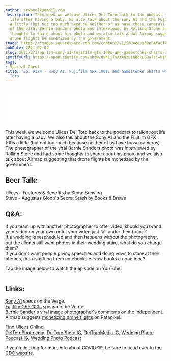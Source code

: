 ```yaml
---
author: srvanelk@gmail.com
description: This week we welcome Ulices Del Toro back to the podcast to talk about
  life after having a baby. We also talk about the Sony A1 and the Fujifilm GFX 100s
  a little (but not too much because neither of us have those cameras). The photographer
  of the viral Bernie Sanders photo was interviewed by Rolling Stone and had some
  thoughts to share about his photo and we also talk about Airmap suggesting that
  drone flights be monetized by the government.
image: https://images.squarespace-cdn.com/content/v1/5b9ac0aa50a54faef024c950/1612412335998-0FI3H4MECVIB7Z81J84S/uli_AP_thumbnail.jpg?format=original
pubDate: 2021-02-04
slug: 2021/2/3/ep-174-sony-a1-fujifilm-gfx-100s-and-gamestonks-sharts-with-ulices-del-toro
spotifyUrl: https://open.spotify.com/show/09hCjT9XXAKzGin8bkLG3a?si=kjRZvQ1JTb6Ov3HVzSSlWA
tags:
- Special Guest
title: 'Ep. #174 - Sony A1, Fujifilm GFX 100s, and Gamestonks Sharts with Ulices Del
  Toro'
---
```


<figure>
  <img src="https://images.squarespace-cdn.com/content/v1/5b9ac0aa50a54faef024c950/1612412335998-0FI3H4MECVIB7Z81J84S/uli_AP_thumbnail.jpg?format=original" alt="" />
</figure>
<iframe class="embedly-embed" src="//cdn.embedly.com/widgets/media.html?src=https%3A%2F%2Fanchor.fm%2Fweddingphotohangover%2Fembed%2Fepisodes%2FEp--174---Sony-A1--Fujifilm-GFX-100s--and-Gamestonks-Sharts-with-Ulices-Del-Toro-eptldi&display_name=Anchor+FM+Inc.&url=https%3A%2F%2Fanchor.fm%2Fweddingphotohangover%2Fepisodes%2FEp--174---Sony-A1--Fujifilm-GFX-100s--and-Gamestonks-Sharts-with-Ulices-Del-Toro-eptldi&image=https%3A%2F%2Fd3t3ozftmdmh3i.cloudfront.net%2Fproduction%2Fpodcast_uploaded_episode400%2F805714%2F805714-1612412155289-391258813ed9e.jpg&key=61d05c9d54e8455ea7a9677c366be814&type=text%2Fhtml&schema=anchor&wmode=opaque" width="400" height="102" scrolling="no" title="Anchor FM Inc. embed" frameborder="0" allow="autoplay; fullscreen" allowfullscreen="true"></iframe>

This week we welcome Ulices Del Toro back to the podcast to talk about life after having a baby. We also talk about the Sony A1 and the Fujifilm GFX 100s a little (but not too much because neither of us have those cameras). The photographer of the viral Bernie Sanders photo was interviewed by Rolling Stone and had some thoughts to share about his photo and we also talk about Airmap suggesting that drone flights be monetized by the government.

## Beer Talk:  
Ulices - Features & Benefits by Stone Brewing  
Steve - Augustus Gloop's Secret Stash by Books & Brews

## Q&A:  
If you team up with another photographer to offer video, should you brand your video on your own or let your video just fall under their brand?  
If a wedding is rescheduled and then happens without the photographer, but the clients still want photos in their wedding attire, what do you charge them?  
If you don't want people giving speeches and doing vows to stare at their phones, then is gifting them notebooks or vow books a good idea?

Tap the image below to watch the episode on YouTube:

<figure>
  <img src="https://images.squarespace-cdn.com/content/v1/5b9ac0aa50a54faef024c950/1612459491002-BQKQ9GF98TYGK5261X20/uli_YT_thumbnail.jpg" alt="" />
</figure>

## Links:  
[Sony A1](https://www.theverge.com/2021/1/26/22250448/sony-alpha-1-camera-announced-specs-price-release-date) specs on the Verge.  
[Fujifilm GFX 100s](https://www.theverge.com/2021/1/27/22251933/fujifilm-gfx-100s-102-megapixel-medium-format-price-specs-date) specs on the Verge.  
Bernie Sander's viral image photographer's [comments](https://www.independent.co.uk/arts-entertainment/art/news/bernie-sanders-mittens-photographer-inauguration-b1792328.html?fbclid=IwAR2qVaLd9vu22TRofTjKWm18AzciTRbSYpey_2RupIT-Ma5wa-z-uWbsfok) on the Independent.  
Airmap suggests [monetizing drone flights](https://petapixel.com/2021/01/28/airmap-suggests-drone-airspace-should-be-monetized-sparking-outrage/) on Petapixel.

Find Ulices Online:  
[DelToroPhoto.com](http://www.deltorophoto.com/), [DelToroPhoto IG](https://www.instagram.com/deltorophoto/), [DelToroMedia IG](https://www.instagram.com/deltoromedia/), [Wedding Photo Podcast IG](https://www.instagram.com/weddingphotopodcast/), [Wedding Photo Podcast](http://www.deltorophoto.com/podcast)

If you're looking for more info about COVID-19, be sure to head over to the [CDC website](https://www.cdc.gov/coronavirus/2019-ncov/index.html).